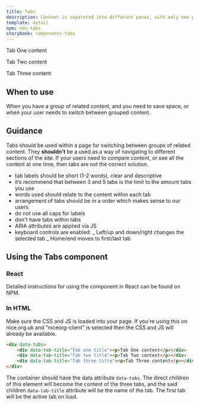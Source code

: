 ```yaml
---
title: Tabs
description: Content is separated into different panes, with only one pane viewable at a time.
template: detail
npm: nds-tabs
storybook: components-tabs
---
```



<Panel>
	<Tabs>
		<Tab title="Important thing one">
			<p>Tab One content</p>
		</Tab>
		<Tab title="Important thing two">
			<p>Tab Two content</p>
		</Tab>
		<Tab title="Important thing three">
			<p>Tab Three content</p>
		</Tab>
	</Tabs>
</Panel>

## When to use

When you have a group of related content, and you need to save space, or when your user needs to switch between grouped content.

## Guidance

Tabs should be used within a page for switching between groups of related content. They <b>shouldn’t</b> be a used as a way of navigating to different sections of the site. If your users need to compare content, or see all the content at one time, then tabs are not the correct solution.

- tab labels should be short (1-2 words), clear and descriptive
- it’s recommend that between 3 and 5 tabs is the limit to the amount tabs you use
- words used should relate to the content within each tab
- arrangement of tabs should be in a order which makes sense to our users
- do not use all caps for labels
- don't have tabs within tabs
- ARIA attributes are applied via JS
- keyboard controls are enabled:
  _ Left/up and down/right changes the selected tab
  _ Home/end moves to first/last tab

## Using the Tabs component

### React

Detailed instructions for using the component in React can be found on NPM.

### In HTML

Make sure the CSS and JS is loaded into your page. If you're using this on nice.org.uk and "niceorg-client" is selected then the CSS and JS will already be available.

```html
<div data-tabs>
	<div data-tab-title="Tab one title"><p>Tab One content</p></div>
	<div data-tab-title="Tab two title"><p>Tab Two content</p></div>
	<div data-tab-title="Tab three title"><p>Tab Three content</p></div>
</div>

```

The container should have the data attribute `data-tabs`. The direct children of this element will become the content of the three tabs, and the said children `data-tab-title` attribute will be the name of the tab. The first tab will be the active tab on load.

